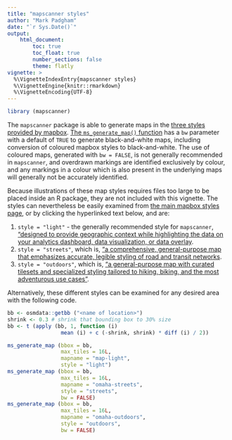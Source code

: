 ```yaml
---
title: "mapscanner styles"
author: "Mark Padgham"
date: "`r Sys.Date()`"
output: 
    html_document:
        toc: true
        toc_float: true
        number_sections: false
        theme: flatly
vignette: >
  %\VignetteIndexEntry{mapscanner styles}
  %\VignetteEngine{knitr::rmarkdown}
  %\VignetteEncoding{UTF-8}
---
```


```r
library (mapscanner)
```

The `mapscanner` package is able to generate maps in the [three styles provided
by mapbox](https://docs.mapbox.com/api/maps/#styles). [The `ms_generate_map()`
function](https://docs.ropensci.org/mapscanner/reference/ms_generate_map.html)
has a `bw` parameter with a default of `TRUE` to generate black-and-white maps,
including conversion of coloured mapbox styles to black-and-white. The use of
coloured maps, generated with `bw = FALSE`, is not generally recommended in
`mapscanner`, and overdrawn markings are identified exclusively by colour, and
any markings in a colour which is also present in the underlying maps will
generally not be accurately identified.

Because illustrations of these map styles requires files too large to be placed
inside an R package, they are not included with this vignette. The styles can
nevertheless be easily examined from [the main mapbox styles
page](https://docs.mapbox.com/api/maps/styles/), or by clicking the hyperlinked
text below, and are:

1. `style = "light"` - the generally recommended style for `mapscanner`,
   ["designed to provide geographic context while highlighting the data on your
   analytics dashboard, data visualization, or data
   overlay](https://www.mapbox.com/maps/light/).
2. `style = "streets"`, which is,
   ["a comprehensive, general-purpose map that emphasizes accurate, legible
   styling of road and transit networks](https://www.mapbox.com/maps/streets/).
3. `style = "outdoors"`, which is, ["a general-purpose map with curated
   tilesets and specialized styling tailored to hiking, biking, and the most
   adventurous use cases"](https://www.mapbox.com/maps/outdoors/).

Alternatively, these different styles can be examined for any desired area with
the following code.

```r
bb <- osmdata::getbb ("<name of location>")
shrink <- 0.3 # shrink that bounding box to 30% size
bb <- t (apply (bb, 1, function (i)
                 mean (i) + c (-shrink, shrink) * diff (i) / 2))

ms_generate_map (bbox = bb,
                 max_tiles = 16L,
                 mapname = "map-light",
                 style = "light")
ms_generate_map (bbox = bb,
                 max_tiles = 16L,
                 mapname = "omaha-streets",
                 style = "streets",
                 bw = FALSE)
ms_generate_map (bbox = bb,
                 max_tiles = 16L,
                 mapname = "omaha-outdoors",
                 style = "outdoors",
                 bw = FALSE)
```
